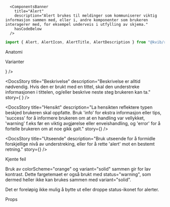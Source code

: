 
<Meta of={AlertStories} />

      <ComponentsBanner
        title="Alert"
        description="Alert brukes til meldinger som kommuniserer viktig informasjon sammen med, eller i, andre komponenter som brukeren interagerer med, for eksempel underveis i utfylling av skjema."
        hasCodeBelow
      />

```jsx
import { Alert, AlertIcon, AlertTitle, AlertDescription } from "@kvib/react";
```

<Feedback component="Alert" />

<DocsHeading light>Anatomi</DocsHeading>

<DocsAnatomy imgPath="assets/AlertAnatomy.svg" />

<DocsHeading light>Varianter</DocsHeading>

<DocsContainer>
<DocsStory
  title="Tittel"
  description="Tittelen er valgfri, men hvis brukt, skal den formidle en kort og beskrivende beskjed."
  story={<Canvas of={AlertStories.AlertError} />}
/>

<DocsStory
  title="Beskrivelse"
  description="Beskrivelse er alltid nødvendig. Hvis den er brukt med en tittel, skal den understreke informasjonen i tittelen, og/eller beskrive neste steg brukeren kan ta."
  story={
    <Canvas>
      <Story of={AlertStories.AlertWarning} />
      <Story of={AlertStories.AlertSuccess} />
    </Canvas>
  }
/>

<DocsStory
  title="Hensikt"
  description="La hensikten reflektere typen beskjed brukeren skal oppfatte. Bruk 'info' for ekstra informasjon eller tips, 'success' for å informere brukeren om at en handling var vellykket, 'warning' f.eks før en viktig avgjørelse eller enveishandling, og 'error' for å fortelle brukeren om at noe gikk galt."
  story={<Canvas of={AlertStories.AlertInfo} />}
/>

<DocsStory
  title="Utseende"
  description="Bruk utseende for å formidle forskjellige nivå av understreking, eller for å rette 'alert' mot en bestemt retning."
  story={<Canvas of={AlertStories.AlertEmphasisWarning} />}
/>
</DocsContainer>

<DocsHeading light>Kjente feil</DocsHeading>

<DocsContainer>

Bruk av colorScheme="orange" og variant="solid" sammen gir for lav kontrast. Dette fargetemaet er også brukt med status="warning", som dermed heller ikke kan brukes sammen med variant="solid".

Det er foreløpig ikke mulig å bytte ut eller droppe status-ikonet for alerter.

</DocsContainer>

<DocsHeading light>Props</DocsHeading>
<Canvas of={AlertStories.Preview} />
<Controls of={AlertStories.Preview} />

